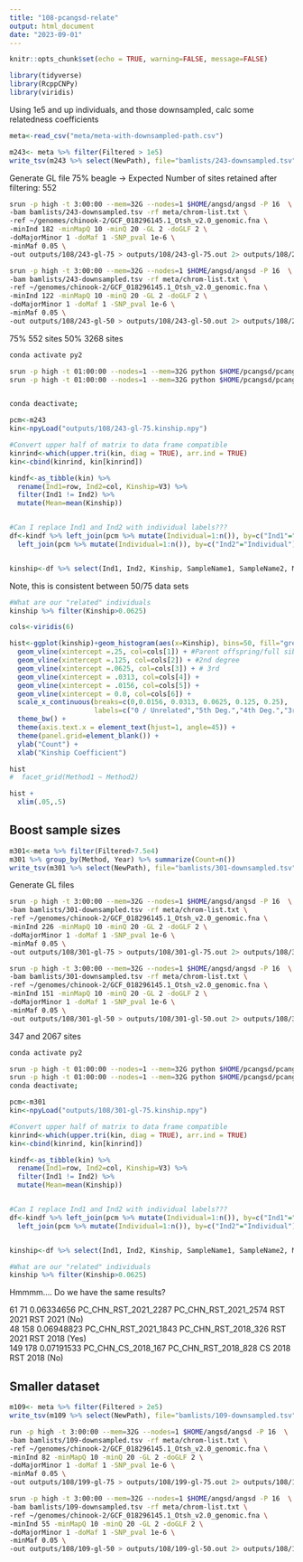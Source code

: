 ```yaml
---
title: "108-pcangsd-relate"
output: html_document
date: "2023-09-01"
---
```


```r
knitr::opts_chunk$set(echo = TRUE, warning=FALSE, message=FALSE)
```

```r
library(tidyverse)
library(RcppCNPy)
library(viridis)
```


Using 1e5 and up individuals, and those downsampled, calc some relatedness coefficients     

```r
meta<-read_csv("meta/meta-with-downsampled-path.csv")

m243<- meta %>% filter(Filtered > 1e5)
write_tsv(m243 %>% select(NewPath), file="bamlists/243-downsampled.tsv", col_names = FALSE)
```

Generate GL file
75% beagle
  -> Expected Number of sites retained after filtering: 552      


```sh
srun -p high -t 3:00:00 --mem=32G --nodes=1 $HOME/angsd/angsd -P 16  \
-bam bamlists/243-downsampled.tsv -rf meta/chrom-list.txt \
-ref ~/genomes/chinook-2/GCF_018296145.1_Otsh_v2.0_genomic.fna \
-minInd 182 -minMapQ 10 -minQ 20 -GL 2 -doGLF 2 \
-doMajorMinor 1 -doMaf 1 -SNP_pval 1e-6 \
-minMaf 0.05 \
-out outputs/108/243-gl-75 > outputs/108/243-gl-75.out 2> outputs/108/243-gl-75.err &

srun -p high -t 3:00:00 --mem=32G --nodes=1 $HOME/angsd/angsd -P 16  \
-bam bamlists/243-downsampled.tsv -rf meta/chrom-list.txt \
-ref ~/genomes/chinook-2/GCF_018296145.1_Otsh_v2.0_genomic.fna \
-minInd 122 -minMapQ 10 -minQ 20 -GL 2 -doGLF 2 \
-doMajorMinor 1 -doMaf 1 -SNP_pval 1e-6 \
-minMaf 0.05 \
-out outputs/108/243-gl-50 > outputs/108/243-gl-50.out 2> outputs/108/243-gl-50.err &
```
75% 552 sites
50% 3268 sites    

```sh
conda activate py2

srun -p high -t 01:00:00 --nodes=1 --mem=32G python $HOME/pcangsd/pcangsd.py -beagle outputs/108/243-gl-75.beagle.gz -kinship -o outputs/108/243-gl-75 -threads 10
srun -p high -t 01:00:00 --nodes=1 --mem=32G python $HOME/pcangsd/pcangsd.py -beagle outputs/108/243-gl-50.beagle.gz -kinship -o outputs/108/243-gl-50 -threads 10


conda deactivate;

```


```r
pcm<-m243
kin<-npyLoad("outputs/108/243-gl-75.kinship.npy")

#Convert upper half of matrix to data frame compatible 
kinrind<-which(upper.tri(kin, diag = TRUE), arr.ind = TRUE)
kin<-cbind(kinrind, kin[kinrind])

kindf<-as_tibble(kin) %>%
  rename(Ind1=row, Ind2=col, Kinship=V3) %>%
  filter(Ind1 != Ind2) %>%
  mutate(Mean=mean(Kinship))


#Can I replace Ind1 and Ind2 with individual labels???
df<-kindf %>% left_join(pcm %>% mutate(Individual=1:n()), by=c("Ind1"="Individual")) %>% dplyr::rename(Year1=Year, Method1=Method, SampleName1=SampleName) %>%
  left_join(pcm %>% mutate(Individual=1:n()), by=c("Ind2"="Individual")) %>% dplyr::rename(Year2=Year, Method2=Method,  SampleName2=SampleName)


kinship<-df %>% select(Ind1, Ind2, Kinship, SampleName1, SampleName2, Method1, Year1, Method2, Year2)
```


Note, this is consistent between 50/75 data sets
```r
#What are our "related" individuals
kinship %>% filter(Kinship>0.0625)

```
```r
cols<-viridis(6)

hist<-ggplot(kinship)+geom_histogram(aes(x=Kinship), bins=50, fill="grey", color="grey") +
  geom_vline(xintercept =.25, col=cols[1]) + #Parent offspring/full sibs
  geom_vline(xintercept =.125, col=cols[2]) + #2nd degree
  geom_vline(xintercept =.0625, col=cols[3]) + # 3rd
  geom_vline(xintercept = .0313, col=cols[4]) +
  geom_vline(xintercept = .0156, col=cols[5]) +
  geom_vline(xintercept = 0.0, col=cols[6]) +
  scale_x_continuous(breaks=c(0,0.0156, 0.0313, 0.0625, 0.125, 0.25),
                     labels=c("0 / Unrelated","5th Deg.","4th Deg.","3rd Deg.", "2nd Deg.", "1st Deg.")) +
  theme_bw() +
  theme(axis.text.x = element_text(hjust=1, angle=45)) +
  theme(panel.grid=element_blank()) +
  ylab("Count") +
  xlab("Kinship Coefficient")

hist
#  facet_grid(Method1 ~ Method2)
```
```r
hist +
  xlim(.05,.5)
```

## Boost sample sizes

```r
m301<-meta %>% filter(Filtered>7.5e4)
m301 %>% group_by(Method, Year) %>% summarize(Count=n())
write_tsv(m301 %>% select(NewPath), file="bamlists/301-downsampled.tsv", col_names = FALSE)
```

Generate GL files


```sh
srun -p high -t 3:00:00 --mem=32G --nodes=1 $HOME/angsd/angsd -P 16  \
-bam bamlists/301-downsampled.tsv -rf meta/chrom-list.txt \
-ref ~/genomes/chinook-2/GCF_018296145.1_Otsh_v2.0_genomic.fna \
-minInd 226 -minMapQ 10 -minQ 20 -GL 2 -doGLF 2 \
-doMajorMinor 1 -doMaf 1 -SNP_pval 1e-6 \
-minMaf 0.05 \
-out outputs/108/301-gl-75 > outputs/108/301-gl-75.out 2> outputs/108/301-gl-75.err &

srun -p high -t 3:00:00 --mem=32G --nodes=1 $HOME/angsd/angsd -P 16  \
-bam bamlists/301-downsampled.tsv -rf meta/chrom-list.txt \
-ref ~/genomes/chinook-2/GCF_018296145.1_Otsh_v2.0_genomic.fna \
-minInd 151 -minMapQ 10 -minQ 20 -GL 2 -doGLF 2 \
-doMajorMinor 1 -doMaf 1 -SNP_pval 1e-6 \
-minMaf 0.05 \
-out outputs/108/301-gl-50 > outputs/108/301-gl-50.out 2> outputs/108/301-gl-50.err &
```
347 and
2067 sites
```sh
conda activate py2

srun -p high -t 01:00:00 --nodes=1 --mem=32G python $HOME/pcangsd/pcangsd.py -beagle outputs/108/301-gl-75.beagle.gz -kinship -o outputs/108/301-gl-75 -threads 10
srun -p high -t 01:00:00 --nodes=1 --mem=32G python $HOME/pcangsd/pcangsd.py -beagle outputs/108/301-gl-50.beagle.gz -kinship -o outputs/108/301-gl-50 -threads 10
conda deactivate;
```
     


```r
pcm<-m301
kin<-npyLoad("outputs/108/301-gl-75.kinship.npy")

#Convert upper half of matrix to data frame compatible 
kinrind<-which(upper.tri(kin, diag = TRUE), arr.ind = TRUE)
kin<-cbind(kinrind, kin[kinrind])

kindf<-as_tibble(kin) %>%
  rename(Ind1=row, Ind2=col, Kinship=V3) %>%
  filter(Ind1 != Ind2) %>%
  mutate(Mean=mean(Kinship))


#Can I replace Ind1 and Ind2 with individual labels???
df<-kindf %>% left_join(pcm %>% mutate(Individual=1:n()), by=c("Ind1"="Individual")) %>% dplyr::rename(Year1=Year, Method1=Method, SampleName1=SampleName) %>%
  left_join(pcm %>% mutate(Individual=1:n()), by=c("Ind2"="Individual")) %>% dplyr::rename(Year2=Year, Method2=Method,  SampleName2=SampleName)


kinship<-df %>% select(Ind1, Ind2, Kinship, SampleName1, SampleName2, Method1, Year1, Method2, Year2)
```


```r
#What are our "related" individuals
kinship %>% filter(Kinship>0.0625)

```


Hmmmm.... Do we have the same results?


61	71	0.06334656	PC_CHN_RST_2021_2287	PC_CHN_RST_2021_2574	RST	2021	RST	2021 (No)        
48	158	0.06948823	PC_CHN_RST_2021_1843	PC_CHN_RST_2018_326	RST	2021	RST	2018 (Yes)        
149	178	0.07191533	PC_CHN_CS_2018_167	PC_CHN_RST_2018_828	CS	2018	RST	2018 (No)        


## Smaller dataset

```r
m109<- meta %>% filter(Filtered > 2e5)
write_tsv(m109 %>% select(NewPath), file="bamlists/109-downsampled.tsv", col_names = FALSE)
```


```sh
run -p high -t 3:00:00 --mem=32G --nodes=1 $HOME/angsd/angsd -P 16  \
-bam bamlists/109-downsampled.tsv -rf meta/chrom-list.txt \
-ref ~/genomes/chinook-2/GCF_018296145.1_Otsh_v2.0_genomic.fna \
-minInd 82 -minMapQ 10 -minQ 20 -GL 2 -doGLF 2 \
-doMajorMinor 1 -doMaf 1 -SNP_pval 1e-6 \
-minMaf 0.05 \
-out outputs/108/199-gl-75 > outputs/108/199-gl-75.out 2> outputs/108/199-gl-75.err &

srun -p high -t 3:00:00 --mem=32G --nodes=1 $HOME/angsd/angsd -P 16  \
-bam bamlists/109-downsampled.tsv -rf meta/chrom-list.txt \
-ref ~/genomes/chinook-2/GCF_018296145.1_Otsh_v2.0_genomic.fna \
-minInd 55 -minMapQ 10 -minQ 20 -GL 2 -doGLF 2 \
-doMajorMinor 1 -doMaf 1 -SNP_pval 1e-6 \
-minMaf 0.05 \
-out outputs/108/109-gl-50 > outputs/108/109-gl-50.out 2> outputs/108/109-gl-50.err &
```
